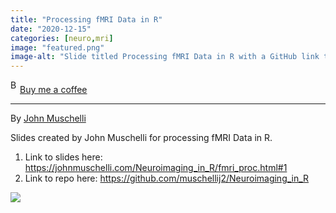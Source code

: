 ```yaml
---
title: "Processing fMRI Data in R"
date: "2020-12-15"
categories: [neuro,mri]
image: "featured.png"
image-alt: "Slide titled Processing fMRI Data in R with a GitHub link to https://github.com/muschellij2/Neuroimaging_in_R. Below the title, John Muschelli’s name and a link to the tutorial page (http://johnmuschelli.com/Neuroimaging_in_R/fmri_proc.html) are shown, along with the date April 10, 2016."
---
```


<link href="https://fonts.googleapis.com/css?family=Cookie" rel="stylesheet"><a class="bmc-button" target="_blank" href="https://www.buymeacoffee.com/JoscelinRocha">![Buy me a coffee](https://cdn.buymeacoffee.com/buttons/bmc-new-btn-logo.svg){alt="Buy me a coffee" width="15" height="21"}Buy me a coffee</a>

------------------------------------------------------------------------

By [John Muschelli](https://johnmuschelli.com/Neuroimaging_in_R/fmri_proc.html#1)

Slides created by John Muschelli for processing fMRI Data in R.

1.  Link to slides here: <https://johnmuschelli.com/Neuroimaging_in_R/fmri_proc.html#1>
2.  Link to repo here: <https://github.com/muschellij2/Neuroimaging_in_R>

![](featured.png){fig-alt="Slide titled \"Processing fMRI Data in R\" with a GitHub link to https://github.com/muschellij2/Neuroimaging_in_R. Below the title, John Muschelli’s name and a link to the tutorial page (http://johnmuschelli.com/Neuroimaging_in_R/fmri_proc.html) are shown, along with the date April 10, 2016."}
